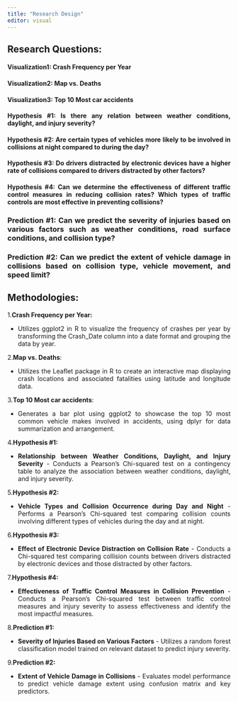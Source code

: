 ```yaml
---
title: "Research Design"
editor: visual
---
```


::: {style="text-align:justify"}
## **Research Questions:**

#### **Visualization**1: Crash Frequency per Year

#### **Visualization**2: Map vs. Deaths

#### **Visualization**3: Top 10 Most car accidents

#### **Hypothesis #1:** Is there any relation between weather conditions, daylight, and injury severity?

#### **Hypothesis #2:** Are certain types of vehicles more likely to be involved in collisions at night compared to during the day?

#### **Hypothesis #3:** Do drivers distracted by electronic devices have a higher rate of collisions compared to drivers distracted by other factors?

#### **Hypothesis #4:** Can we determine the effectiveness of different traffic control measures in reducing collision rates? Which types of traffic controls are most effective in preventing collisions?

### Prediction #1: Can we predict the severity of injuries based on various factors such as weather conditions, road surface conditions, and collision type?

### Prediction #2: Can we predict the extent of vehicle damage in collisions based on collision type, vehicle movement, and speed limit?
:::

::: {style="text-align:justify"}
## **Methodologies:**

1.**Crash Frequency per Year:**

-   Utilizes ggplot2 in R to visualize the frequency of crashes per year by transforming the Crash_Date column into a date format and grouping the data by year.

2.**Map vs. Deaths**:

-   Utilizes the Leaflet package in R to create an interactive map displaying crash locations and associated fatalities using latitude and longitude data.

3.**Top 10 Most car accidents**:

-   Generates a bar plot using ggplot2 to showcase the top 10 most common vehicle makes involved in accidents, using dplyr for data summarization and arrangement.

4.**Hypothesis #1:**

-   **Relationship between Weather Conditions, Daylight, and Injury Severity** - Conducts a Pearson's Chi-squared test on a contingency table to analyze the association between weather conditions, daylight, and injury severity.

5.**Hypothesis #2:**

-   **Vehicle Types and Collision Occurrence during Day and Night** - Performs a Pearson's Chi-squared test comparing collision counts involving different types of vehicles during the day and at night.

6.**Hypothesis #3:**

-   **Effect of Electronic Device Distraction on Collision Rate** - Conducts a Chi-squared test comparing collision counts between drivers distracted by electronic devices and those distracted by other factors.

7.**Hypothesis #4:**

-   **Effectiveness of Traffic Control Measures in Collision Prevention** - Conducts a Pearson's Chi-squared test between traffic control measures and injury severity to assess effectiveness and identify the most impactful measures.

8.**Prediction #1:**

-   **Severity of Injuries Based on Various Factors** - Utilizes a random forest classification model trained on relevant dataset to predict injury severity.

9.**Prediction #2:**

-   **Extent of Vehicle Damage in Collisions** - Evaluates model performance to predict vehicle damage extent using confusion matrix and key predictors.
:::
